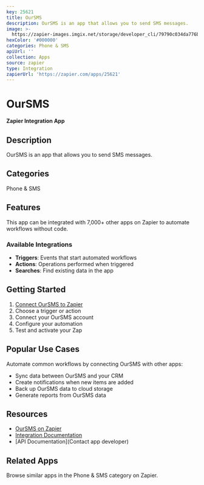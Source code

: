 ```yaml
---
key: 25621
title: OurSMS
description: OurSMS is an app that allows you to send SMS messages.
image: >-
  https://zapier-images.imgix.net/storage/developer_cli/79790c034da776bd46f7a741f152a8c2.png?auto=format%2Ccompress&ixlib=python-3.0.0&q=50
hexColor: '#000000'
categories: Phone & SMS
apiUrl: ''
collection: Apps
source: zapier
type: Integration
zapierUrl: 'https://zapier.com/apps/25621'
---
```

# OurSMS

**Zapier Integration App**

## Description

OurSMS is an app that allows you to send SMS messages.

## Categories

Phone & SMS

## Features

This app can be integrated with 7,000+ other apps on Zapier to automate workflows without code.

### Available Integrations

- **Triggers**: Events that start automated workflows
- **Actions**: Operations performed when triggered
- **Searches**: Find existing data in the app

## Getting Started

1. [Connect OurSMS to Zapier](https://zapier.com/apps/25621)
2. Choose a trigger or action
3. Connect your OurSMS account
4. Configure your automation
5. Test and activate your Zap

## Popular Use Cases

Automate common workflows by connecting OurSMS with other apps:

- Sync data between OurSMS and your CRM
- Create notifications when new items are added
- Back up OurSMS data to cloud storage
- Generate reports from OurSMS data

## Resources

- [OurSMS on Zapier](https://zapier.com/apps/25621)
- [Integration Documentation](https://zapier.com/apps/25621/integrations)
- [API Documentation](Contact app developer)

## Related Apps

Browse similar apps in the Phone & SMS category on Zapier.
